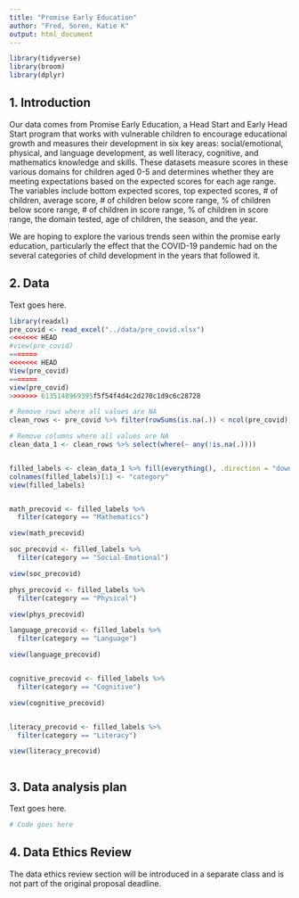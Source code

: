 ```yaml
---
title: "Promise Early Education"
author: "Fred, Soren, Katie K"
output: html_document
---
```


```r
library(tidyverse)
library(broom)
library(dplyr)
```

## 1. Introduction

Our data comes from Promise Early Education, a Head Start and Early Head Start program that works with vulnerable children to encourage educational growth and measures their development in six key areas: social/emotional, physical, and language development, as well literacy, cognitive, and mathematics knowledge and skills. These datasets measure scores in these various domains for children aged 0-5 and determines whether they are meeting expectations based on the expected scores for each age range. The variables include bottom expected scores, top expected scores, # of children, average score, # of children below score range, % of children below score range, # of children in score range, % of children in score range, the domain tested, age of children, the season, and the year.

We are hoping to explore the various trends seen within the promise early education, particularly the effect that the COVID-19 pandemic had on the several categories of child development in the years that followed it.


## 2. Data

Text goes here.

```r
library(readxl)
pre_covid <- read_excel("../data/pre_covid.xlsx")
<<<<<<< HEAD
#view(pre_covid)
=======
<<<<<<< HEAD
View(pre_covid)
=======
view(pre_covid)
>>>>>>> 6135148969395f5f54f4d4c2d270c1d9c6c28728

# Remove rows where all values are NA
clean_rows <- pre_covid %>% filter(rowSums(is.na(.)) < ncol(pre_covid))

# Remove columns where all values are NA
clean_data_1 <- clean_rows %>% select(where(~ any(!is.na(.))))


filled_labels <- clean_data_1 %>% fill(everything(), .direction = "down")
colnames(filled_labels)[1] <- "category"
view(filled_labels)


math_precovid <- filled_labels %>% 
  filter(category == "Mathematics")

view(math_precovid)

soc_precovid <- filled_labels %>% 
  filter(category == "Social-Emotional")

view(soc_precovid)

phys_precovid <- filled_labels %>% 
  filter(category == "Physical")

view(phys_precovid)

language_precovid <- filled_labels %>% 
  filter(category == "Language")

view(language_precovid)


cognitive_precovid <- filled_labels %>% 
  filter(category == "Cognitive")

view(cognitive_precovid)


literacy_precovid <- filled_labels %>% 
  filter(category == "Literacy")

view(literacy_precovid)



```

## 3. Data analysis plan

Text goes here.


```r
# Code goes here
```


## 4. Data Ethics Review

The data ethics review section will be introduced in a separate class and is not part of the original proposal deadline.

